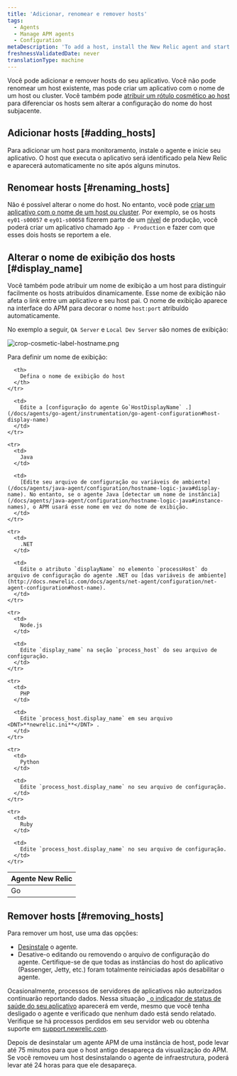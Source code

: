 ```yaml
---
title: 'Adicionar, renomear e remover hosts'
tags:
  - Agents
  - Manage APM agents
  - Configuration
metaDescription: 'To add a host, install the New Relic agent and start your app. To remove a host, uninstall or disable the agent first.'
freshnessValidatedDate: never
translationType: machine
---
```


Você pode adicionar e remover hosts do seu aplicativo. Você não pode renomear um host existente, mas pode criar um aplicativo com o nome de um host ou cluster. Você também pode [atribuir um rótulo cosmético ao host](#display_name) para diferenciar os hosts sem alterar a configuração do nome do host subjacente.

## Adicionar hosts [#adding_hosts]

Para adicionar um host para monitoramento, instale o agente e inicie seu aplicativo. O host que executa o aplicativo será identificado pela New Relic e aparecerá automaticamente no site após alguns minutos.

## Renomear hosts [#renaming_hosts]

Não é possível alterar o nome do host. No entanto, você pode [criar um aplicativo com o nome de um host ou cluster](/docs/site/renaming-applications). Por exemplo, se os hosts `ey01-s00057` e `ey01-s00058` fizerem parte de um [nível](/docs/accounts-partnerships/education/getting-started-new-relic/glossary#tier) de produção, você poderá criar um aplicativo chamado `App - Production` e fazer com que esses dois hosts se reportem a ele.

## Alterar o nome de exibição dos hosts [#display_name]

Você também pode atribuir um nome de exibição a um host para distinguir facilmente os hosts atribuídos dinamicamente. Esse nome de exibição não afeta o link entre um aplicativo e seu host pai. O nome de exibição aparece na interface do APM para decorar o nome `host:port` atribuído automaticamente.

No exemplo a seguir, `QA Server` e `Local Dev Server` são nomes de exibição:

<img
  title="crop-cosmetic-label-hostname.png"
  alt="crop-cosmetic-label-hostname.png"
  src="/images/apm_screenshot-crop_host-name-display.webp"
/>

Para definir um nome de exibição:

<table>
  <thead>
    <tr>
      <th style={{ width: "150px" }}>
        Agente New Relic
      </th>

      <th>
        Defina o nome de exibição do host
      </th>
    </tr>
  </thead>

  <tbody>
    <tr>
      <td>
        Go
      </td>

      <td>
        Edite a [configuração do agente Go`HostDisplayName` .](/docs/agents/go-agent/instrumentation/go-agent-configuration#host-display-name)
      </td>
    </tr>

    <tr>
      <td>
        Java
      </td>

      <td>
        [Edite seu arquivo de configuração ou variáveis de ambiente](/docs/agents/java-agent/configuration/hostname-logic-java#display-name). No entanto, se o agente Java [detectar um nome de instância](/docs/agents/java-agent/configuration/hostname-logic-java#instance-names), o APM usará esse nome em vez do nome de exibição.
      </td>
    </tr>

    <tr>
      <td>
        .NET
      </td>

      <td>
        Edite o atributo `displayName` no elemento `processHost` do arquivo de configuração do agente .NET ou [das variáveis de ambiente](http://docs.newrelic.com/docs/agents/net-agent/configuration/net-agent-configuration#host-name).
      </td>
    </tr>

    <tr>
      <td>
        Node.js
      </td>

      <td>
        Edite `display_name` na seção `process_host` do seu arquivo de configuração.
      </td>
    </tr>

    <tr>
      <td>
        PHP
      </td>

      <td>
        Edite `process_host.display_name` em seu arquivo <DNT>**newrelic.ini**</DNT> .
      </td>
    </tr>

    <tr>
      <td>
        Python
      </td>

      <td>
        Edite `process_host.display_name` no seu arquivo de configuração.
      </td>
    </tr>

    <tr>
      <td>
        Ruby
      </td>

      <td>
        Edite `process_host.display_name` no seu arquivo de configuração.
      </td>
    </tr>
  </tbody>
</table>

## Remover hosts [#removing_hosts]

Para remover um host, use uma das opções:

* [Desinstale](/docs/agents/manage-apm-agents/installation/uninstall-agent) o agente.
* Desative-o editando ou removendo o arquivo de configuração do agente. Certifique-se de que todas as instâncias do host do aplicativo (Passenger, Jetty, etc.) foram totalmente reiniciadas após desabilitar o agente.

Ocasionalmente, processos de servidores de aplicativos não autorizados continuarão reportando dados. Nessa situação [, o indicador de status de saúde do seu aplicativo](/docs/using-new-relic/welcome-new-relic/getting-started/glossary#health-status) aparecerá em verde, mesmo que você tenha desligado o agente e verificado que nenhum dado está sendo relatado. Verifique se há processos perdidos em seu servidor web ou obtenha suporte em [support.newrelic.com](https://support.newrelic.com "O link abre em uma nova janela").

Depois de desinstalar um agente APM de uma instância de host, pode levar até 75 minutos para que o host antigo desapareça da visualização do APM. Se você removeu um host desinstalando o agente de infraestrutura, poderá levar até 24 horas para que ele desapareça.
